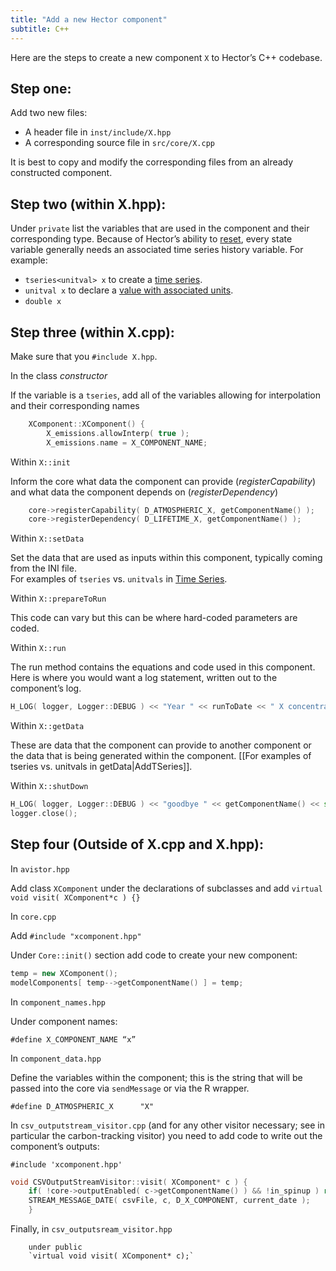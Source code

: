 ```yaml
---
title: "Add a new Hector component"
subtitle: C++
---
```


Here are the steps to create a new component `X` to Hector's C++ codebase. 

Step one:
-----------

Add two new files: 

* A header file in `inst/include/X.hpp`
* A corresponding source file in `src/core/X.cpp`

It is best to copy and modify the corresponding files from an already constructed component.

Step two (within X.hpp):
-----------

Under `private` list the variables that are used in the component and their corresponding type. 
Because of Hector's ability to [reset](../reference/reset.html), 
every state variable generally needs an associated time series history variable. For example: 

* `tseries<unitval> x` to create a [time series](TimeSeries.html).
* `unitval x` to declare a [value with associated units](Unitvals.html).
* `double x` 

Step three (within X.cpp):
---------

Make sure that you `#include X.hpp`.

In the class _constructor_  

If the variable is a `tseries`, add all of the variables allowing for interpolation and their corresponding names

```cpp
	XComponent::XComponent() {
	    X_emissions.allowInterp( true ); 
	    X_emissions.name = X_COMPONENT_NAME; 
```

Within `X::init`

Inform the core what data the component can provide (*registerCapability*) and what data the component depends on (*registerDependency*)

```cpp
	core->registerCapability( D_ATMOSPHERIC_X, getComponentName() );
	core->registerDependency( D_LIFETIME_X, getComponentName() );
```

Within `X::setData`

Set the data that are used as inputs within this component, typically coming from the INI file.  
For examples of `tseries` vs. `unitvals` in [Time Series](TimeSeries.html).

Within `X::prepareToRun`

This code can vary but this can be where hard-coded parameters are coded. 

Within `X::run`

The run method contains the equations and code used in this component. Here is where you would want a log statement, written out to the component's log.

```cpp
H_LOG( logger, Logger::DEBUG ) << "Year " << runToDate << " X concentration = " << X.get( runToDate ) << std::endl;
```

Within `X::getData`  

These are data that the component can provide to another component or the data that is being generated within the component. [[For examples of tseries vs. unitvals in getData|AddTSeries]].

Within `X::shutDown`  

```cpp
H_LOG( logger, Logger::DEBUG ) << "goodbye " << getComponentName() << std::endl;
logger.close();
```
    
Step four (Outside of X.cpp and X.hpp):
----------------------------------------

In `avistor.hpp`

Add class `XComponent` under the declarations of subclasses and add `virtual void visit( XComponent*c ) {}`

In `core.cpp`

Add `#include "xcomponent.hpp" `  

Under `Core::init()` section add code to create your new component:

```cpp
temp = new XComponent();
modelComponents[ temp-->getComponentName() ] = temp;
```

In `component_names.hpp`

Under component names:   

`#define X_COMPONENT_NAME “x”`
	
In `component_data.hpp`

Define the variables within the component; this is the string that will be passed into the core via 
`sendMessage` or via the R wrapper. 

`#define D_ATMOSPHERIC_X      "X"`

In `csv_outputstream_visitor.cpp` (and for any other visitor necessary; see in particular
the carbon-tracking visitor) you need to add code to write out the component's outputs:

`#include 'xcomponent.hpp' ` 

```cpp       
void CSVOutputStreamVisitor::visit( XComponent* c ) {
   	if( !core->outputEnabled( c->getComponentName() ) && !in_spinup ) return;
	STREAM_MESSAGE_DATE( csvFile, c, D_X_COMPONENT, current_date );
	}
```

Finally, in `csv_outputsream_visitor.hpp`

```
	under public  
	`virtual void visit( XComponent* c);`
```
